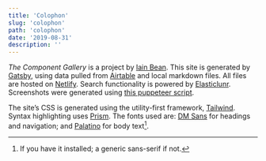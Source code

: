 ```yaml
---
title: 'Colophon'
slug: 'colophon'
path: 'colophon'
date: '2019-08-31'
description: ''
---
```


_The Component Gallery_ is a project by [Iain Bean](https://iainbean.com). This site is generated by [Gatsby](https://www.gatsbyjs.org/), using data pulled from [Airtable](https://airtable.com/) and local markdown files. All files are hosted on [Netlify](https://www.netlify.com/). Search functionality is powered by [Elasticlunr](http://elasticlunr.com/). Screenshots were generated using [this puppeteer script](https://github.com/inbn/screenshot-urls).

The site’s CSS is generated using the utility-first framework, [Tailwind](https://tailwindcss.com/). Syntax highlighting uses [Prism](https://prismjs.com/). The fonts used are: [DM Sans](https://fonts.google.com/specimen/DM+Sans) for headings and navigation; and [Palatino](https://en.wikipedia.org/wiki/Palatino) for body text[^1].

[^1]: If you have it installed; a generic sans-serif if not.
